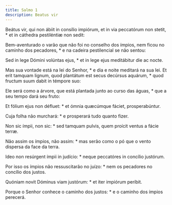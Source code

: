 ```yaml
---
title: Salmo 1
description: Beatus vir
---
```


<div class="side-by-side not-content">

Beátus vir, qui non ábiit in consílio impiórum, et in via peccatórum non
    stetit, * et in cáthedra pestiléntiæ non sedit:

Bem-aventurado o varão que não foi no conselho dos ímpios, nem ficou no
    caminho dos pecadores, * e na cadeira pestilencial se não sentou:

Sed in lege Dómini volúntas ejus, * et in lege ejus meditábitur die ac
    nocte.

Mas sua vontade está na lei do Senhor, * e dia e noite meditará na sua lei.
  Et erit tamquam lignum, quod plantátum est secus decúrsus aquárum, * quod
    fructum suum dabit in témpore suo:

Ele será como a árvore, que está plantada junto ao curso das águas, * que a
    seu tempo dará seu fruto:

Et fólium ejus non défluet: * et ómnia quæcúmque fáciet, prosperabúntur.

Cuja folha não murchará: * e prosperará tudo quanto fizer.

Non sic ímpii, non sic: * sed tamquam pulvis, quem proícit ventus a fácie
    terræ.

Não assim os ímpios, não assim: * mas serão como o pó que o vento dispersa
    da face da terra.

Ideo non resúrgent ímpii in judício: * neque peccatóres in concílio
    justórum.

Por isso os ímpios não ressuscitarão no juízo: * nem os pecadores no
    concílio dos justos.

Quóniam novit Dóminus viam justórum: * et iter impiórum períbit.

Porque o Senhor conhece o caminho dos justos: * e o caminho dos ímpios
    perecerá.

</div>
